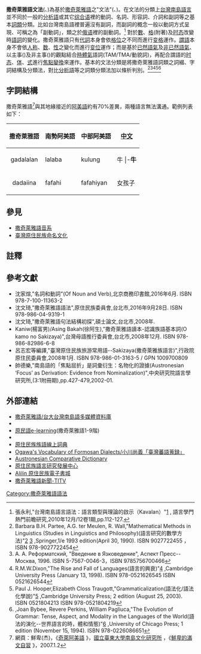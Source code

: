 {{noteTA
|1=zh-cn:语法;zh-hk:文法;zh-tw:文法;
|G1=Sakizaya grammar
}}

'''撒奇萊雅語文法'''({{lang|ckv|Grammal na Sakizaya}}、{{lang|en|Sakizaya grammar}})為基於[[撒奇萊雅語|撒奇萊雅語]]之"文法"({{lang|en|waway na sikawman}}、{{lang|en|glammal}})。在文法的分類上[[台灣南島語言|台灣南島語言]]並不同於一般的[[分析語|分析語]]或其它[[综合语|综合语]]裡的動詞、名詞、形容詞、介詞和副詞等之基本[[詞類|詞類]]分類。比如台灣南島語裡普遍沒有副詞，而副詞的概念一般以動詞方式呈現、可稱之為「副動詞」，類之於[[俄语|俄语]]裡的副動詞。<ref name=diunnbbunhua>張永利,"台灣南島語言語法：語言類型與理論的啟示（Kavalan）"[http://vietnam.nsc.gov.tw/public/Data/012714292271.pdf] {{Wayback|url=http://vietnam.nsc.gov.tw/public/Data/012714292271.pdf |date=20131019184617 }}, 語言學門熱門前瞻研究,2010年12月/12卷1期,pp.112-127.</ref> 對於[[数_(语法)|數]]、[[格_(语法)|格]](附著)及[[时态|时态]]改變時[[語詞|語詞]]的變化。撒奇萊雅語只有[[代詞|代詞]]本身會依[[格_(语法)|格位]]之不同而進行[[变格|变格]]運作。[[謂語|謂語]]本身不會依[[人称|人称]]、[[数_(语法)|数]]、[[性_(语法)|性]]之變化而進行[[变位|变位]]運作；而是基於[[已然語氣|已然語氣]]及[[非已然語氣|非已然語氣]]、以主事({{lang|en|AF}})及非主事({{lang|en|NAF}})的觀點結合[[時體氣|時體氣]]語詞(TAM/TMA/動貌詞)，再配合謂語的[[时态|时态]]、[[体_(语法)|体]]、[[语气|式]]進行[[#焦點系統|焦點變換]]來運作。基本的文法分類是將撒奇萊雅語詞類之詞綴、字詞結構及分類法，對比[[分析語|分析語]]等之詞類分類法加以條析判別。<ref name="mml">Barbara B.H. Partee, A.G. ter Meulen, R. Wall,"Mathematical Methods in Linguistics (Studies in Linguistics and Philosophy)(語言研究的數學方法)"[http://acl.ldc.upenn.edu/J/J92/J92-1009.pdf] {{Wayback|url=http://acl.ldc.upenn.edu/J/J92/J92-1009.pdf |date=20131019185409 }}[http://www.amazon.com/Mathematical-Methods-Linguistics-Studies-Philosophy/dp/9027722455] {{Wayback|url=http://www.amazon.com/Mathematical-Methods-Linguistics-Studies-Philosophy/dp/9027722455 |date=20160307210738 }},Springer,1/e 1993 edition(April 30, 1990). ISBN 9027722455 ，ISBN 978-9027722454</ref><ref>А. А. Реформатский, "Введение в Язковедение", Аспект Пресс--Москва, 1996. ISBN 5-7567-0046-3，ISBN 9785756700466</ref><ref name="rmwdixon">R.M.W.Dixon,"The Rise and Fall of Languages(語言的興衰)"[https://www.amazon.com/Rise-Fall-Languages-R-Dixon/dp/0521626544/ref=sr_1_1?ie=UTF8&qid=1486705612&sr=8-1&keywords=The+Rise+and+Fall+of+Languages] {{Wayback|url=https://www.amazon.com/Rise-Fall-Languages-R-Dixon/dp/0521626544/ref=sr_1_1?ie=UTF8&qid=1486705612&sr=8-1&keywords=The+Rise+and+Fall+of+Languages |date=20190613230555 }},Cambridge University Press (January 13, 1998). ISBN 978-0521626545 ISBN 0521626544</ref><ref name="pjhectgrammar">Paul J. Hooper,Elizabeth Closs Traugott,"Grammaticalization(語法化/語法化學說)"[https://www.amazon.com/Grammaticalization-Cambridge-Textbooks-Linguistics-Hopper/dp/0521804213/ref=sr_1_1?ie=UTF8&qid=1486705015&sr=8-1&keywords=grammaticalization] {{Wayback|url=https://www.amazon.com/Grammaticalization-Cambridge-Textbooks-Linguistics-Hopper/dp/0521804213/ref=sr_1_1?ie=UTF8&qid=1486705015&sr=8-1&keywords=grammaticalization |date=20190613230555 }},Cambridge University Press; 2 edition (August 25, 2003). ISBN 0521804213 ISBN 978-0521804219</ref><ref>,Joan Bybee, Revere Perkins, William Pagliuca,"The Evolution of Grammar: Tense, Aspect, and Modality in the Languages of the World(語法的演化--世界語言的時，體和情態)"[https://www.amazon.com/Evolution-Grammar-Aspect-Modality-Languages/dp/0226086658/ref=sr_1_1?s=electronics&ie=UTF8&qid=1529332864&sr=8-1&keywords=The+Evolution+of+grammar] {{Wayback|url=https://www.amazon.com/Evolution-Grammar-Aspect-Modality-Languages/dp/0226086658/ref=sr_1_1?s=electronics&ie=UTF8&qid=1529332864&sr=8-1&keywords=The+Evolution+of+grammar |date=20190613230555 }},University of Chicago Press; 1 edition (November 15, 1994). ISBN 978-0226086651</ref>

== 字詞結構 ==
撒奇萊雅語<ref>網頁：鮮卑(杰)，《[http://myweb.hinet.net/home10/manjusibe/n011.htm 奇萊阿美語] {{Wayback|url=http://myweb.hinet.net/home10/manjusibe/n011.htm |date=20070312044911 }}》，[[國立台東大學|國立臺東大學]][http://www.nttu.edu.tw/ioas/ 南島文化研究所] {{webarchive|url=https://web.archive.org/web/20090424124647/http://www0.nttu.edu.tw/ioas/ |date=2009-04-24 }}，《[http://myweb.hinet.net/home10/manjusibe/ 鮮卑的滿文自習] {{Wayback|url=http://myweb.hinet.net/home10/manjusibe/ |date=20041018193710 }}》，2007.1.2</ref>與其地緣接近的[[阿美語|阿美語]]約有70%差異，兩種語言無法溝通。範例列表如下：

{| class="wikitable"
|-align=center
! 撒奇萊雅語 !! 南勢阿美語 !! 中部阿美語 !! [[中文|中文]]
|-
|align="center" bgcolor=#cccccc|gadalalan||lalaba||kulung||牛
|-'''牛'''||
|align="center" bgcolor=#cccccc|zigut||fuduy||lipot||衣服
|-
|align="center" bgcolor=#cccccc|dadaiina||fafahi||fafahiyan||女孩子
|}

==參見==
*[[撒奇萊雅語音系|撒奇萊雅語音系]]
*[[臺灣原住民族命名文化|臺灣原住民族命名文化]]

==註釋==
{{reflist|2}}

== 參考文獻 ==
{{refbegin|2}}
*沈家煊,"名詞和動詞"(Of Noun and Verb),北京商務印書館,2016年6月. ISBN 978-7-100-11363-2
*沈文琦,"撒奇萊雅語語法",原住民族委員會,台北市,2016年9月28日. ISBN 978-986-04-9319-1
*沈文琦,"撒奇萊雅語句法結構初探",碩士論文,台北市,2008年.
*Kaniw(楊富男)/Asing Bakah(徐阿生),"撒奇萊雅語讀本-認識族語基本詞(O kamo no Sakizaya)",台灣母語推行委員會,台北市,2008年12月. ISBN 978-986-82986-6-8
*呂志宏等編譯,"臺灣原住民族旅游常用語--Sakizaya(撒奇萊雅族語言)",行政院原住民委員會,2008年1月. ISBN 978-986-01-3163-5 / GPN 1009700809
*帥德樂,"南島語的「焦點屈折」是詞彙衍生：名物化的證據(Austronesian ‘Focus’ as Derivation: Evidence from Nominalization)",中央研究院語言學研究所,(3:1附冊期),pp.427-479,2002-01.
{{refend}}

== 外部連結 ==
{{div col|cols=2}}
*[http://corpus.linguistics.ntu.edu.tw/choose.php?q=sakizaya 撒奇萊雅語/台大台灣南島語多媒體資料庫] {{Wayback|url=http://corpus.linguistics.ntu.edu.tw/choose.php?q=sakizaya |date=20190822082713 }}
*{{youtube|ecQpuhUFbdU|撒奇萊雅─沉默的族群}}
*[https://web.archive.org/web/20111208220112/http://e-learning.apc.gov.tw/ 原民語e-learning](撒奇萊雅語1-9階)
*{{youtube|KSSYRYIBwI8|撒奇萊雅語新聞}}
*[http://e-dictionary.apc.gov.tw/Index.htm 原住民族族語線上詞典] {{Wayback|url=http://e-dictionary.apc.gov.tw/Index.htm |date=20140323122600 }}
*[https://web.archive.org/web/20131006062613/http://www.joao-roiz.jp/OGV/ Ogawa's Vocabulary of Formosan Dialects/小川尚義「臺灣蕃語蒐録」]
*[http://www.trussel2.com/acd/ Austronesian Comparative Dictionary] {{Wayback|url=http://www.trussel2.com/acd/ |date=20140202172831 }}
*[http://ilrdc.tw/ 原住民族語言研究發展中心] {{Wayback|url=http://ilrdc.tw/ |date=20160305003716 }}
*[http://alilin.apc.gov.tw/tw/ Alilin 原住民族電子書城] {{Wayback|url=http://alilin.apc.gov.tw/tw/ |date=20160308183405 }}
*[http://titv.ipcf.org.tw/sinbung_anchor.jsp?id=15 撒奇萊雅語新聞-TITV] {{Wayback|url=http://titv.ipcf.org.tw/sinbung_anchor.jsp?id=15 |date=20170301180554 }}
{{div col end}}
{{各語言文法}}
[[Category:撒奇萊雅語語法|Category:撒奇萊雅語語法]]